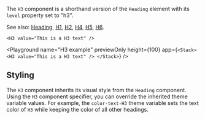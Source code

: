 The `H3` component is a shorthand version of the `Heading` element with its `level` property set to "h3".

See also: [Heading](./Heading), [H1](./H1), [H2](./H2), [H4](./H4), [H5](./H5), [H6](./H6).

```ueml copy
<H3 value="This is a H3 text" />
```

<Playground
  name="H3 example"
  previewOnly
  height={100}
  app={`
  <Stack>
    <H3 value="This is a H3 text" />
  </Stack>
  `}
/>

## Styling

The `H3` component inherits its visual style from the `Heading` component.
Using the `H3` component specifier, you can override the inherited theme variable values.
For example, the `color-text-H3` theme variable sets the text color of `H3` while keeping the color of all other headings.